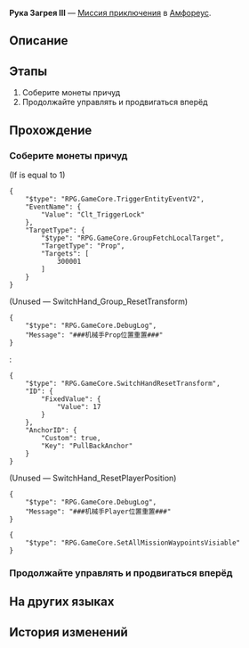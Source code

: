 {{Дополнить|Диалоги.}}
{{Миссия Инфобокс
|id              = 8030131
|Название        = 
|Изображение     = Миссия Освоения Рука Загрея III.png
|Тип             = Миссия приключения
|События         = 
|Глава           = 
|Условия         = 
|Персонажи       = Первопроходец
|СтартЛокация    = Рука Загрея III
|Мир             = Амфореус
|Локации         = Рука Загрея III
|Предыдущая      = 
|Следующая       = 
|Награды         = 
}}
'''Рука Загрея III''' — [[Миссия приключения]] в [[Амфореус]].

==Описание==
{{Описание|<!--официальное описание из Перекрёстка судеб-->}}

==Этапы==
# Соберите монеты причуд
# Продолжайте управлять и продвигаться вперёд

==Прохождение==
{{Дополнить}}

===Соберите монеты причуд===
{{Описание миссии|локация=Рука Загрея III|Все комнаты гипогея надёжно запечатаны. Эта находится под защитой руки Загрея. Продолжить путь можно, лишь завершив испытание.}}
{{Диалог Начало}}
;(If {{F|undefined}} is equal to 1)
<pre>{
	"$type": "RPG.GameCore.TriggerEntityEventV2",
	"EventName": {
		"Value": "Clt_TriggerLock"
	},
	"TargetType": {
		"$type": "RPG.GameCore.GroupFetchLocalTarget",
		"TargetType": "Prop",
		"Targets": [
			300001
		]
	}
}</pre>
;(Unused &mdash; SwitchHand_Group_ResetTransform)
<pre>{
	"$type": "RPG.GameCore.DebugLog",
	"Message": "###机械手Prop位置重置###"
}</pre>
:<pre>{
	"$type": "RPG.GameCore.SwitchHandResetTransform",
	"ID": {
		"FixedValue": {
			"Value": 17
		}
	},
	"AnchorID": {
		"Custom": true,
		"Key": "PullBackAnchor"
	}
}</pre>
::<!--0.2-second delay-->

;(Unused &mdash; SwitchHand_ResetPlayerPosition)
<pre>{
	"$type": "RPG.GameCore.DebugLog",
	"Message": "###机械手Player位置重置###"
}</pre>
::<!--0.2-second delay-->
<pre>{
	"$type": "RPG.GameCore.SetAllMissionWaypointsVisiable"
}</pre>
{{Диалог Конец}}

===Продолжайте управлять и продвигаться вперёд===
{{Диалог Начало}}

{{Диалог Конец}}

==На других языках==
{{На других языках
|en   = Hand of Zagreus: Room III
|zhs  = 扎格列斯之手-房间Ⅲ
|zht  = 扎格列斯之手-房間Ⅲ
|ja   = ザグレウスの手：部屋III
|ko   = 자그레우스의 손-방Ⅲ
|es   = Mano de Zagreus: sala III
|fr   = Salle III de la Main de Zagreus
|ru   = Рука Загрея III
|th   = หัตถ์ Zagreus: ห้อง III
|vi   = Tay Của Zagreus: Phòng III
|de   = Hand des Zagreus: Raum III
|id   = Tangan Zagreus: Ruangan III
|pt   = A Mão de Zagreus: Sala III
}}

==История изменений==
{{История изменений|3.0}}

